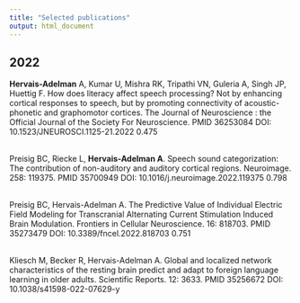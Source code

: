 ```yaml
---
title: "Selected publications"
output: html_document
---
```


## 2022 

**Hervais-Adelman** A, Kumar U, Mishra RK, Tripathi VN, Guleria A, Singh JP, Huettig F. How does literacy affect speech processing? Not by enhancing cortical responses to speech, but by promoting connectivity of acoustic-phonetic and graphomotor cortices. The Journal of Neuroscience : the Official Journal of the Society For Neuroscience. PMID 36253084 DOI: 10.1523/JNEUROSCI.1125-21.2022 0.475

\
Preisig BC, Riecke L, **Hervais-Adelman A**. Speech sound categorization: The contribution of non-auditory and auditory cortical regions. Neuroimage. 258: 119375. PMID 35700949 DOI: 10.1016/j.neuroimage.2022.119375 0.798

\
Preisig BC, Hervais-Adelman A. The Predictive Value of Individual Electric Field Modeling for Transcranial Alternating Current Stimulation Induced Brain Modulation. Frontiers in Cellular Neuroscience. 16: 818703. PMID 35273479 DOI: 10.3389/fncel.2022.818703 0.751

\
Kliesch M, Becker R, Hervais-Adelman A. Global and localized network characteristics of the resting brain predict and adapt to foreign language learning in older adults. Scientific Reports. 12: 3633. PMID 35256672 DOI: 10.1038/s41598-022-07629-y
